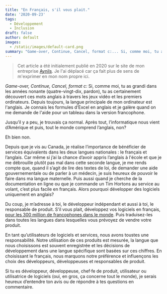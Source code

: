 ```yaml
---
title: "En Français, s'il vous plait."
date: '2020-09-23'
tags:
  - Développement
  - Inclusion
draft: false
author: default
images:
  - /static/images/default-card.png
summary: "Game-over, Continue, Cancel, format c:... Si, comme moi, tu as grandi dans les années nonante (quatre-vingt-dix, pardon), tu as certainement découvert ces mots anglais à travers les jeux vidéo et les premiers ordinateurs. Depuis toujours, la langue principale de mon ordinateur est l'anglais. Je connais les formules d’Excel en anglais et je galère quand on me demande de l'aide pour un tableau dans la version francophone."
---
```


> Cet article a été initialement publié en 2020 sur le site de mon entreprise [Aynils](https://aynils.ca). Je l'ai déplacé car ça fait plus de sens de m'exprimer en mon nom propre ici.

_Game-over, Continue, Cancel, format c:_ Si, comme moi, tu as grandi dans les années nonante (quatre-vingt-dix, pardon), tu as certainement découvert ces mots anglais à travers les jeux vidéo et les premiers ordinateurs. Depuis toujours, la langue principale de mon ordinateur est l'anglais. Je connais les formules d’Excel en anglais et je galère quand on me demande de l'aide pour un tableau dans la version francophone.

Jusqu’il y a peu, je trouvais ça normal. Après tout, l’informatique nous vient d’Amérique et puis, tout le monde comprend l’anglais, non?

Eh bien non.

Depuis que je vis au Canada, je réalise l’importance de bénéficier de services équivalents dans les deux langues nationales : le français et l’anglais. Car même si j’ai la chance d’avoir appris l’anglais à l'école et que je me débrouille plutôt pas mal dans cette seconde langue, je me rends compte que, quand il s’agit de lire des textes de loi, de demander une aide gouvernementale ou de parler à un médecin, je suis heureux de pouvoir le faire dans ma langue maternelle. Puis aussi quand je cherche de la documentation en ligne ou que je commande un Tim Hortons au service au volant, c’est plus facile en français. Alors pourquoi développer des logiciels uniquement en anglais?

Du coup, je m’adresse à toi, le développeur indépendant et aussi à toi, le responsable de produit. S’il vous plait, développez vos logiciels en français, [pour les 300 million de francophones dans le monde](https://fr.wikipedia.org/wiki/Francophonie). Puis traduisez-les dans toutes les langues dans lesquelles vous prévoyez de vendre votre produit.

En tant qu’utilisateurs de logiciels et services, nous avons toustes une responsabilité. Notre utilisation de ces produits est mesurée, la langue que nous choisissons est souvent enregistrée et les décisions de développement dans une langue spécifique sont basées sur ces chiffres. En choisissant le français, nous marquons notre préférence et influençons les choix des développeurs, développeuses et responsables de produit.

Si tu es développeur, développeuse, chef·fe de produit, utilisateur ou utilisatrice de logiciels (oui, en gros, ça concerne tout le monde), je serais heureux d’entendre ton avis ou de répondre à tes questions en commentaire.
